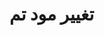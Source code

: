 
<Meta title="RahsazStore/ThemeSwitcher/Docs" />

<div className="sb-container">
  <div className="sb-section-title">
   <h1>تغییر مود تم</h1>
  </div>
</div>

<style>
  {`
    .sb-container {
      margin-bottom: 48px;
    }
    .sb-section-title {
      margin-bottom: 32px;
    }
  `}
</style>

